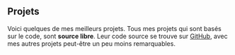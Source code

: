 ## Projets

Voici quelques de mes meilleurs projets. Tous mes projets qui sont basés sur le code, sont **source libre**. Leur code source se trouve sur [GitHub](https://github.com/nico-bachner), avec mes autres projets peut-être un peu moins remarquables.
